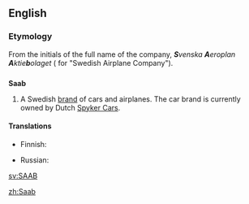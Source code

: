 ==English==
{{wikipedia}}

===Etymology===
From the initials of the full name of the company, '''''S'''venska '''A'''eroplan '''A'''ktie'''b'''olaget'' ({{etyl|sv}} for "Swedish Airplane Company").

==={{initialism|en}}===
'''Saab'''

# A Swedish [[brand]] of cars and airplanes. The car brand is currently owned by Dutch [[w:Spyker Cars|Spyker Cars]].

====Translations====
{{trans-top|Swedish brand of cars and airplanes}}
* Finnish: {{t-|fi|Saab}}
{{trans-mid}}
* Russian: {{t-|ru|Сааб|tr=Saab|sc=Cyrl}}
{{trans-bottom}}

[[sv:SAAB]]

[[zh:Saab]]